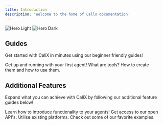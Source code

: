 ```yaml
---
title: Introduction
description: 'Welcome to the home of CallX documentation'
---
```


<img
  className="block dark:hidden"
  src="/images/hero-light.svg"
  alt="Hero Light"
/>
<img
  className="hidden dark:block"
  src="/images/hero-dark.svg"
  alt="Hero Dark"
/>

## Guides

Get started with CallX in minutes using our beginner friendly guides!

<CardGroup cols={2}>
  <Card
    title="Quickstart"
    icon="pen-to-square"
    href="/quickstart"
  >
    Get up and running with your first agent!
  </Card>
  <Card
    title="Tools"
    icon="screwdriver-wrench"
    href="/development"
  >
    What are tools? How to create them and how to use them.
  </Card>
</CardGroup>

## Additional Features

Expand what you can achieve with CallX by following our additional feature guides below!

<CardGroup cols={2}>
  <Card
    title="Webhooks"
    icon="webhook"
    href="https://mintlify.com/docs/settings/global"
  >
    Learn how to introduce functionality to your agents!
  </Card>
  <Card
    title="Reference APIs"
    icon="code"
    href="https://mintlify.com/docs/api-playground/openapi"
  >
    Get access to our open API's.
  </Card>
  <Card
    title="Integrations"
    icon="Plug"
    href="https://mintlify.com/docs/components/accordion"
  >
    Utilise existing platforms.
  </Card>
  <Card
    title="Get Inspiration"
    icon="stars"
    href="https://mintlify.com/customers"
  >
    Check out some of our favorite examples.
  </Card>
</CardGroup>
